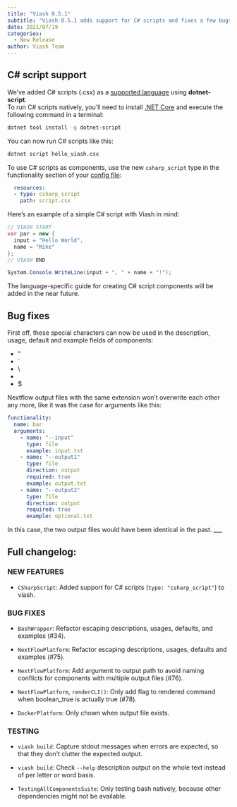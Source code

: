 ```yaml
---
title: "Viash 0.5.1"
subtitle: "Viash 0.5.1 adds support for C# scripts and fixes a few bugs."
date: 2021/07/19
categories:
  - New Release
author: Viash Team
---
```


## C# script support

We've added C# scripts (.csx) as a [supported language](/guide/component/languages.html) using **dotnet-script**.  
To run C# scripts natively, you'll need to install [.NET Core](https://dotnet.microsoft.com/download) and execute the following command in a terminal:

```bash
dotnet tool install -g dotnet-script
```

You can now run C# scripts like this:

```bash
dotnet script hello_viash.csx
```

To use C# scripts as components, use the new `csharp_script` type in the functionality section of your [config file](/reference/config/index.html):

```yaml
  resources:
  - type: csharp_script
    path: script.csx
```

Here's an example of a simple C# script with Viash in mind:

```csharp
// VIASH START
var par = new {
  input = "Hello World",
  name = "Mike"
};
// VIASH END

System.Console.WriteLine(input + ", " + name + "!");
```

The language-specific guide for creating C# script components will be added in the near future.

## Bug fixes

First off, these special characters  can now be used in the description, usage, default and example fields of components:

- "
- \`
- \\
- \n
- $

Nextflow output files with the same extension won't overwrite each other any more, like it was the case for arguments like this:

```yaml
functionality:
  name: bar
  arguments:
    - name: "--input"
      type: file
      example: input.txt
    - name: "--output1"
      type: file
      direction: output
      required: true
      example: output.txt
    - name: "--output2"
      type: file
      direction: output
      required: true
      example: optional.txt
```

In this case, the two output files would have been identical in the past.
___

## Full changelog:

### NEW FEATURES

* `CSharpScript`: Added support for C# scripts (`type: "csharp_script"`) to viash.

### BUG FIXES

* `BashWrapper`: Refactor escaping descriptions, usages, defaults, and examples (#34).

* `NextFlowPlatform`: Refactor escaping descriptions, usages, defaults and examples (#75).

* `NextFlowPlatform`: Add argument to output path to avoid naming conflicts for components with multiple output files (#76).

* `NextFlowPlatform`, `renderCLI()`: Only add flag to rendered command when boolean_true is actually true (#78).

* `DockerPlatform`: Only chown when output file exists.

### TESTING

* `viash build`: Capture stdout messages when errors are expected, so that they don't clutter the expected output.

* `viash build`: Check `--help` description output on the whole text instead of per letter or word basis.

* `TestingAllComponentsSuite`: Only testing bash natively, because other dependencies might not be available.
